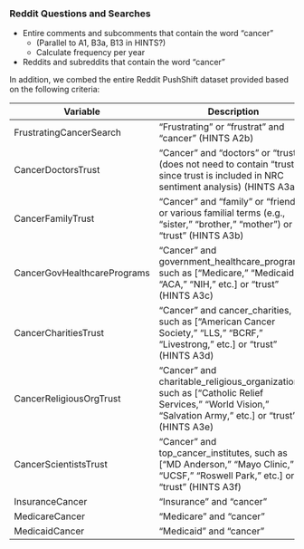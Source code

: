 

### Reddit Questions and Searches 

* Entire comments and subcomments that contain the word “cancer” 
    * (Parallel to A1, B3a, B13 in HINTS?)
    * Calculate frequency per year
* Reddits and subreddits that contain the word “cancer”

In addition, we combed the entire Reddit PushShift dataset provided based on the following criteria: 

| **Variable**                  | **Description**                                                                                                                                                                                                                                     |
|-------------------------------|-----------------------------------------------------------------------------------------------------------------------------------------------------------------------------------------------------------------------------------------------------|
| FrustratingCancerSearch       | “Frustrating” or “frustrat” and “cancer” (HINTS A2b)                                                                                                                                                                                               |
| CancerDoctorsTrust            | “Cancer” and “doctors” or “trust” (does not need to contain "trust" since trust is included in NRC sentiment analysis) (HINTS A3a)                                                                                                                |
| CancerFamilyTrust             | “Cancer” and “family” or “friends” or various familial terms (e.g., “sister,” “brother,” “mother”) or “trust” (HINTS A3b)                                                                                                                         |
| CancerGovHealthcarePrograms   | “Cancer” and government_healthcare_programs, such as ["Medicare," "Medicaid," "ACA," "NIH," etc.] or “trust” (HINTS A3c)                                                                                                                           |
| CancerCharitiesTrust          | “Cancer” and cancer_charities, such as ["American Cancer Society," "LLS," "BCRF," "Livestrong," etc.] or “trust” (HINTS A3d)                                                                                                                      |
| CancerReligiousOrgTrust       | “Cancer” and charitable_religious_organizations, such as ["Catholic Relief Services," "World Vision," "Salvation Army," etc.] or “trust” (HINTS A3e)                                                                                               |
| CancerScientistsTrust         | “Cancer” and top_cancer_institutes, such as ["MD Anderson," "Mayo Clinic," "UCSF," "Roswell Park," etc.] or “trust” (HINTS A3f)                                                                                                                   |
| InsuranceCancer               | “Insurance” and “cancer”                                                                                                                                                                                                                           |
| MedicareCancer                | “Medicare” and “cancer”                                                                                                                                                                                                                            |
| MedicaidCancer                | “Medicaid” and “cancer”                                                                                                                                                                                                                            |

